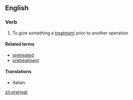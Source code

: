 ==English==

===Verb===
{{en-verb}}

# To give something a [[treatment]] prior to another operation

====Related terms====
* [[pretreated]]
* [[pretreatment]]

====Translations====
{{trans-top|pretreat}}
* Italian: {{t|it|pretrattare}}
{{trans-mid}}
{{trans-bottom}}

[[zh:pretreat]]